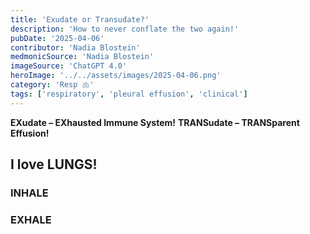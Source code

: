 ```yaml
---
title: 'Exudate or Transudate?'
description: 'How to never conflate the two again!'
pubDate: '2025-04-06'
contributor: 'Nadia Blostein'
medmonicSource: 'Nadia Blostein'
imageSource: 'ChatGPT 4.0'
heroImage: '../../assets/images/2025-04-06.png'
category: 'Resp 🫁'
tags: ['respiratory', 'pleural effusion', 'clinical']
---
```


**EXudate – EXhausted Immune System!**
**TRANSudate – TRANSparent Effusion!**

## I love LUNGS!

### INHALE

### EXHALE